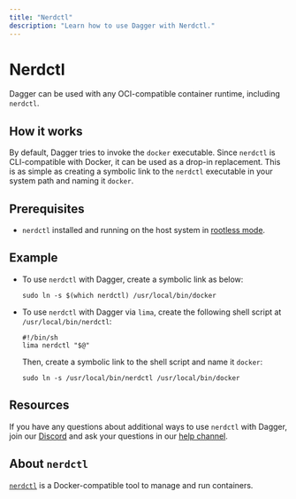 ```yaml
---
title: "Nerdctl"
description: "Learn how to use Dagger with Nerdctl."
---
```


# Nerdctl

Dagger can be used with any OCI-compatible container runtime, including `nerdctl`.

## How it works

By default, Dagger tries to invoke the `docker` executable. Since `nerdctl` is CLI-compatible with Docker, it can be used as a drop-in replacement. This is as simple as creating a symbolic link to the `nerdctl` executable in your system path and naming it `docker`.

## Prerequisites

- `nerdctl` installed and running on the host system in [rootless mode](https://github.com/containerd/nerdctl/blob/main/docs/rootless.md).

## Example

- To use `nerdctl` with Dagger, create a symbolic link as below:

    ```shell
    sudo ln -s $(which nerdctl) /usr/local/bin/docker
    ```

- To use `nerdctl` with Dagger via `lima`, create the following shell script at `/usr/local/bin/nerdctl`:

    ```shell
    #!/bin/sh
    lima nerdctl "$@"
    ```

    Then, create a symbolic link to the shell script and name it `docker`:

    ```shell
    sudo ln -s /usr/local/bin/nerdctl /usr/local/bin/docker
    ```

## Resources

If you have any questions about additional ways to use `nerdctl` with Dagger, join our [Discord](https://discord.gg/dagger-io) and ask your questions in our [help channel](https://discord.com/channels/707636530424053791/1030538312508776540).

## About `nerdctl`

[`nerdctl`](https://github.com/containerd/nerdctl) is a Docker-compatible tool to manage and run containers.
